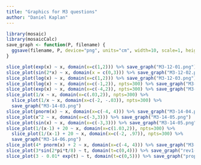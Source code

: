 ```yaml
---
title: "Graphics for M3 questions"
author: "Daniel Kaplan"
---
```


```r
library(mosaic)
library(mosaicCalc)
save_graph <- function(P, filename) {
  ggsave(filename, P, device="png", units="cm", width=10, scale=1, height=6, dpi="screen")
}

```

```r
slice_plot(exp(x) ~ x, domain(x=c(1,2))) %>% save_graph("M3-12-01.png")
slice_plot(sin(2*x) ~ x, domain(x = c(0,3))) %>% save_graph("M3-12-02.png")
slice_plot(log(x) ~ x, domain(x=c(1,2))) %>% save_graph("M3-12-03.png")
slice_plot(log(x) ~ x, domain(x=c(-1,2)), npts=300) %>% save_graph("M3-14-01.png")
slice_plot(exp(x) ~ x, domain(x=c(-4,2)), npts=300) %>% save_graph("M3-14-02.png")
slice_plot(1/x ~ x, domain(x=c(.03,2)), npts=300) %>% 
  slice_plot(1/x ~ x, domain(x=c(-2, -.03)), npts=300) %>%
  save_graph("M3-14-03.png")
slice_plot(pnorm(x) ~ x, domain(x=c(-4, 4))) %>% save_graph("M3-14-04.png")
slice_plot(x^2 ~ x, domain(x=c(-3,3))) %>% save_graph("M3-14-05.png")
slice_plot(sin(x) ~ x, domain(x=c(-3,3))) %>% save_graph("M3-14-05.png")
slice_plot(1/(x-1) + 20 ~ x, domain(x=c(1.03,2)), npts=300) %>% 
  slice_plot(1/(x-1) + 20 ~ x, domain(x=c(-2, .97)), npts=300) %>%
  save_graph("M3-14-06.png")
slice_plot(4* pnorm(x) + 2 ~ x, domain(x=c(-4, 4))) %>% save_graph("M3-14-07.png")
slice_plot(3*sin(2*pi*t/8) ~ t, domain(t=c(0,4))) %>% save_graph("rev1-argmax.png")
slice_plot(3 - 0.01* exp(t) ~ t, domain(t=c(0,5))) %>% save_graph("properties-1.png")
```

